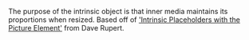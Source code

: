 
The purpose of the intrinsic object is that inner media maintains its proportions when resized. Based off of ['Intrinsic Placeholders with the Picture Element'](http://daverupert.com/2015/12/intrinsic-placeholders-with-picture/) from Dave Rupert.

<Snippet component={Intrinsic} snippet={snippet} />